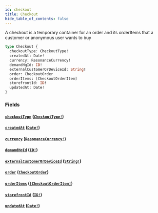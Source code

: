 ```yaml
---
id: checkout
title: Checkout
hide_table_of_contents: false
---
```



A checkout is a temporary container for an order and its orderItems that a customer or anonymous user wants to buy

```graphql
type Checkout {
  checkoutType: CheckoutType!
  createdAt: Date!
  currency: ResonanceCurrency!
  demandHqId: ID!
  externalCustomerOrDeviceId: String!
  order: CheckoutOrder
  orderItems: [CheckoutOrderItem]
  storefrontId: ID!
  updatedAt: Date!
}
```


### Fields

#### [`checkoutType`](#) ([`CheckoutType!`](/demand/api/graphql-storefront/reference/enums/checkout-type))




#### [`createdAt`](#) ([`Date!`](/demand/api/graphql-storefront/reference/scalars/date))




#### [`currency`](#) ([`ResonanceCurrency!`](/demand/api/graphql-storefront/reference/enums/resonance-currency))




#### [`demandHqId`](#) ([`ID!`](/demand/api/graphql-storefront/reference/scalars/id))




#### [`externalCustomerOrDeviceId`](#) ([`String!`](/demand/api/graphql-storefront/reference/scalars/string))




#### [`order`](#) ([`CheckoutOrder`](/demand/api/graphql-storefront/reference/objects/checkout-order))




#### [`orderItems`](#) ([`[CheckoutOrderItem]`](/demand/api/graphql-storefront/reference/objects/checkout-order-item))




#### [`storefrontId`](#) ([`ID!`](/demand/api/graphql-storefront/reference/scalars/id))




#### [`updatedAt`](#) ([`Date!`](/demand/api/graphql-storefront/reference/scalars/date))






